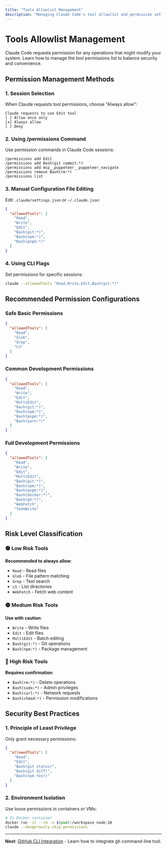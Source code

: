 ```yaml
---
title: "Tools Allowlist Management"
description: "Managing Claude Code's tool allowlist and permission settings"
---
```


# Tools Allowlist Management

Claude Code requests permission for any operations that might modify your system. Learn how to manage the tool permissions list to balance security and convenience.

## Permission Management Methods

### 1. Session Selection

When Claude requests tool permissions, choose "Always allow":

```
Claude requests to use Edit tool
[ ] Allow once only
[x] Always allow  
[ ] Deny
```

### 2. Using /permissions Command

Use permission commands in Claude Code sessions:

```
/permissions add Edit
/permissions add Bash(git commit:*)
/permissions add mcp__puppeteer__puppeteer_navigate
/permissions remove Bash(rm:*)
/permissions list
```

### 3. Manual Configuration File Editing

Edit `.claude/settings.json` or `~/.claude.json`:

```json
{
  "allowedTools": [
    "Read",
    "Write", 
    "Edit",
    "Bash(git:*)",
    "Bash(npm:*)",
    "Bash(pnpm:*)"
  ]
}
```

### 4. Using CLI Flags

Set permissions for specific sessions:

```bash
claude --allowedTools "Read,Write,Edit,Bash(git:*)"
```

## Recommended Permission Configurations

### Safe Basic Permissions

```json
{
  "allowedTools": [
    "Read",
    "Glob", 
    "Grep",
    "LS"
  ]
}
```

### Common Development Permissions

```json
{
  "allowedTools": [
    "Read",
    "Write",
    "Edit", 
    "MultiEdit",
    "Bash(git:*)",
    "Bash(npm:*)",
    "Bash(pnpm:*)",
    "Bash(yarn:*)"
  ]
}
```

### Full Development Permissions

```json
{
  "allowedTools": [
    "Read",
    "Write", 
    "Edit",
    "MultiEdit",
    "Bash(git:*)",
    "Bash(npm:*)",
    "Bash(pnpm:*)",
    "Bash(docker:*)",
    "Bash(gh:*)",
    "WebFetch",
    "TodoWrite"
  ]
}
```

## Risk Level Classification

### 🟢 Low Risk Tools

**Recommended to always allow**:
- `Read` - Read files
- `Glob` - File pattern matching
- `Grep` - Text search
- `LS` - List directories
- `WebFetch` - Fetch web content

### 🟡 Medium Risk Tools

**Use with caution**:
- `Write` - Write files
- `Edit` - Edit files
- `MultiEdit` - Batch editing
- `Bash(git:*)` - Git operations
- `Bash(npm:*)` - Package management

### 🔴 High Risk Tools

**Requires confirmation**:
- `Bash(rm:*)` - Delete operations
- `Bash(sudo:*)` - Admin privileges
- `Bash(curl:*)` - Network requests
- `Bash(chmod:*)` - Permission modifications

## Security Best Practices

### 1. Principle of Least Privilege

Only grant necessary permissions:

```json
{
  "allowedTools": [
    "Read",
    "Edit",
    "Bash(git status)",
    "Bash(git diff)",
    "Bash(npm test)"
  ]
}
```

### 2. Environment Isolation

Use loose permissions in containers or VMs:

```bash
# In Docker container
docker run -it --rm -v $(pwd):/workspace node:18
claude --dangerously-skip-permissions
```

---

**Next**: [GitHub CLI Integration](/en/tutorial/configuration/github-cli) - Learn how to integrate gh command-line tool.